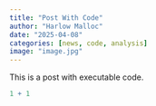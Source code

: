 ```yaml
---
title: "Post With Code"
author: "Harlow Malloc"
date: "2025-04-08"
categories: [news, code, analysis]
image: "image.jpg"
---
```


This is a post with executable code.

```r
1 + 1
```
